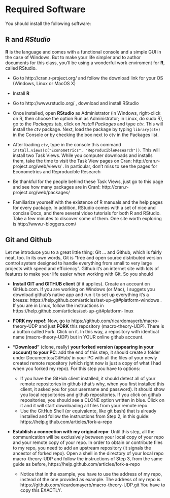 Required Software
========================================================

You should install the following software:

## **R** and *RStudio*
**R** is the language and comes with a functional console and a simple GUI in the case of Windows. But to make your life simpler and to author documents for this class, you'll be using a wonderful work enviroment for **R**, called RStudio.

+ Go to http://cran.r-project.org/ and follow the download link for your OS (Windows, Linux or MacOS X)

+ Install **R** 

+ Go to http://www.rstudio.org/ , download and install RStudio

+ Once installed, open **RStudio** as Administrator (in Windows, right-click on R, then choose the option Run as Administrator; in Linux, do sudo R), go to the *Packages* tab, click on *Install Packages* and type *ctv*. This will install the *ctv* package. Next, load the package by typing `library(ctv)` in the Console or by checking the box next to ctv in the Packages list.

+ After loading `ctv`, type  in the console this command `install.views(c("Econometrics", "ReproducibleResearch"))`. This will install two Task Views. While you computer downloads and installs them, take the time to visit the Task View pages on Cran: http://cran.r-project.org/web/views/ . In particular, don't miss to see the pages for Econometrics and Reproducible Research

+ Be thankful for the people behind these Task Views, just go to this page and see how many packages are in Cran!: http://cran.r-project.org/web/packages/

+ Familiarize yourself with the existence of R manuals and the help pages for every package. In addition, RStudio comes with a set of nice and concise Docs, and there several video tutorials for both R and RStudio. Take a few minutes to discover some of them. One site worth exploring is http://www.r-bloggers.com/

## **Git** and **Github**

Let me introduce you to a great little thing: Git ... and Github, which is fairly neat, too. In its own words, Git is "free and open source distributed version control system designed to handle everything from small to very large projects with speed and efficiency". Github it's an internet site with lots of features to make your life easier when working with Git. So you should 

+ **Install GIT and GITHUB client** (if it applies). Create an account on GitHub.com. If you are working on Windows (or Mac), I suggets you download github's native app and run it to set up everything it's a breeze: https://help.github.com/articles/set-up-git#platform-windows . If you are in Linux, follow the instructions in https://help.github.com/articles/set-up-git#platform-linux

+ **FORK my repo!**: Now, go to https://github.com/ricardomayerb/macro-theory-UDP and just **FORK** this repository (macro-theory-UDP). There is a button called Fork. Click on it. In this way, a repository with identical name (macro-theory-UDP) but in YOUR online github account.

+ **"Download"** (clone, really) **your forked version (appearing in your account) to your PC**: add the end of this step, it should create a folder under Documentos/GitHub/ in your PC with all the files of your newly created remote repository (which right now is just a copy of what I had when you forked my repo). For this step you have to options:
    + If you have the GitHub client installed, it should detect all of your remote repositories in github (that's why, when you first installed this client, it asked you for your username and password). It should show you local repsoitories and github repositories. If you click on github repositories, you should see a CLONE option written in blue. Click on it and it will start downloading all files from your remote repo.
    + Use the GitHub Shell (or equivalente, like git bash) that is already installed and follow the instructions from Step 2, in this guide: https://help.github.com/articles/fork-a-repo
    
+ **Establish a connection with my original repo**: Until this step, all the communication will be exclusively between your local copy of your repo and your remote copy of your repo. In order to obtain or contribute files to my repo, you need to add an upstream repository (it signals the ancestor of forked repo). Open a shell in the directory of your local repo macro-theory-UDP and follow the instructions of Step 3, from the same guide as before, https://help.github.com/articles/fork-a-repo
    + Notice that in the example, you have to use the address of my repo, instead of the one provided as example. The address of my repo is https://github.com/ricardomayerb/macro-theory-UDP.git     You have to copy this EXACTLY.



